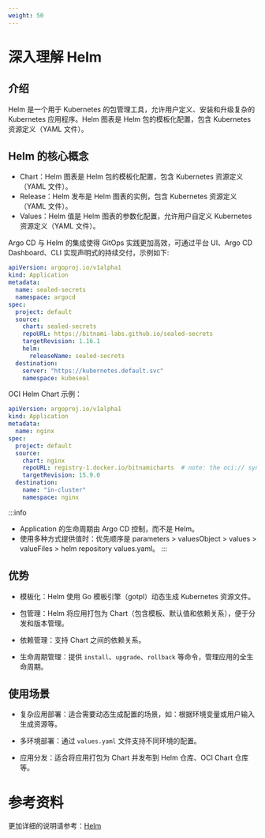 ```yaml
---
weight: 50
---
```


# 深入理解 Helm
## 介绍
Helm 是一个用于 Kubernetes 的包管理工具，允许用户定义、安装和升级复杂的 Kubernetes 应用程序。Helm 图表是 Helm 包的模板化配置，包含 Kubernetes 资源定义（YAML 文件）。

## Helm 的核心概念
- Chart：Helm 图表是 Helm 包的模板化配置，包含 Kubernetes 资源定义（YAML 文件）。
- Release：Helm 发布是 Helm 图表的实例，包含 Kubernetes 资源定义（YAML 文件）。
- Values：Helm 值是 Helm 图表的参数化配置，允许用户自定义 Kubernetes 资源定义（YAML 文件）。

Argo CD 与 Helm 的集成使得 GitOps 实践更加高效，可通过平台 UI、Argo CD Dashboard、CLI 实现声明式的持续交付，示例如下:

```yaml
apiVersion: argoproj.io/v1alpha1
kind: Application
metadata:
  name: sealed-secrets
  namespace: argocd
spec:
  project: default
  source:
    chart: sealed-secrets
    repoURL: https://bitnami-labs.github.io/sealed-secrets
    targetRevision: 1.16.1
    helm:
      releaseName: sealed-secrets
  destination:
    server: "https://kubernetes.default.svc"
    namespace: kubeseal
```

OCI Helm Chart 示例：

```yaml
apiVersion: argoproj.io/v1alpha1
kind: Application
metadata:
  name: nginx
spec:
  project: default
  source:
    chart: nginx
    repoURL: registry-1.docker.io/bitnamicharts  # note: the oci:// syntax is not included.
    targetRevision: 15.9.0
  destination:
    name: "in-cluster"
    namespace: nginx
```
:::info
- Application 的生命周期由 Argo CD 控制，而不是 Helm。
- 使用多种方式提供值时：优先顺序是 parameters > valuesObject > values > valueFiles > helm repository values.yaml。
:::

## 优势
- 模板化：Helm 使用 Go 模板引擎（gotpl）动态生成 Kubernetes 资源文件。

- 包管理：Helm 将应用打包为 Chart（包含模板、默认值和依赖关系），便于分发和版本管理。

- 依赖管理：支持 Chart 之间的依赖关系。

- 生命周期管理：提供 `install`、`upgrade`、`rollback` 等命令，管理应用的全生命周期。

## 使用场景

- 复杂应用部署：适合需要动态生成配置的场景，如：根据环境变量或用户输入生成资源等。

- 多环境部署：通过 `values.yaml` 文件支持不同环境的配置。

- 应用分发：适合将应用打包为 Chart 并发布到 Helm 仓库、OCI Chart 仓库等。

# 参考资料

更加详细的说明请参考：[Helm](https://argo-cd.readthedocs.io/en/stable/user-guide/helm/)
